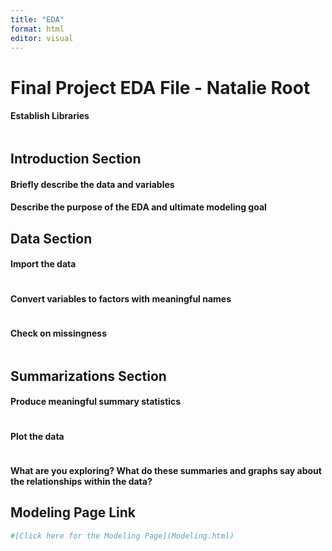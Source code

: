 ```yaml
---
title: "EDA"
format: html
editor: visual
---
```


# Final Project EDA File - Natalie Root

#### Establish Libraries

```r

```

## Introduction Section

#### Briefly describe the data and variables


#### Describe the purpose of the EDA and ultimate modeling goal


## Data Section

#### Import the data

```r

```

#### Convert variables to factors with meaningful names

```r

```

#### Check on missingness

```r

```


## Summarizations Section

#### Produce meaningful summary statistics

```r

```

#### Plot the data

```r

```

#### What are you exploring? What do these summaries and graphs say about the relationships within the data?


## Modeling Page Link

```r
#[Click here for the Modeling Page](Modeling.html)
```
